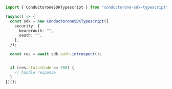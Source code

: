 ```typescript Introspect.ts
import { ConductoroneSDKTypescript } from "conductorone-sdk-typescript";

(async() => {
  const sdk = new ConductoroneSDKTypescript({
    security: {
      bearerAuth: "",
      oauth: "",
    },
  });

  const res = await sdk.auth.introspect();


  if (res.statusCode == 200) {
    // handle response
  }
})();
```
